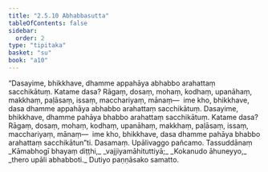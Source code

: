 ```yaml
---
title: "2.5.10 Abhabbasutta"
tableOfContents: false
sidebar:
  order: 2
type: "tipitaka"
basket: "su"
book: "a10"
---
```



<DynamicBreadcrumb />

<Division number="100" book="a10" bookNo="17" page="426">

<Paragraph number="918" book="a10">
“Dasayime, bhikkhave, dhamme appahāya abhabbo arahattaṃ sacchikātuṃ. Katame dasa? Rāgaṃ, dosaṃ, mohaṃ, kodhaṃ, upanāhaṃ, makkhaṃ, paḷāsaṃ, issaṃ, macchariyaṃ, mānaṃ—  ime kho, bhikkhave, dasa dhamme appahāya abhabbo arahattaṃ sacchikātuṃ.
</Paragraph>

<Paragraph number="919" book="a10">
Dasayime, bhikkhave, dhamme pahāya bhabbo arahattaṃ sacchikātuṃ. Katame dasa? Rāgaṃ, dosaṃ, mohaṃ, kodhaṃ, upanāhaṃ, makkhaṃ, paḷāsaṃ, issaṃ, macchariyaṃ, mānaṃ—  ime kho, bhikkhave, dasa dhamme pahāya bhabbo arahattaṃ sacchikātun”ti.

</Paragraph>
</Division>

<Paragraph number="920" type="center" book="a10">
Dasamaṃ.



</Paragraph>

<Paragraph number="921" type="center" book="a10">
Upālivaggo pañcamo.



</Paragraph>

<Paragraph number="922" type="center" book="a10">
Tassuddānaṃ


</Paragraph>

<Paragraph number="923" type="verses" book="a10">
_Kāmabhogī bhayaṃ diṭṭhi,_  
_vajjiyamāhituttiyā;_  
_Kokanudo āhuneyyo,_  
_thero upāli abhabboti._  


</Paragraph>

<Paragraph number="924" type="center" book="a10">
Dutiyo paṇṇāsako samatto.
</Paragraph>